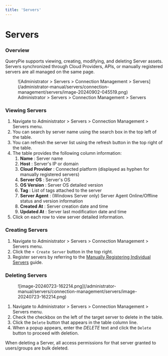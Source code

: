 ```yaml
---
title: 'Servers'
---
```



# Servers

### Overview

QueryPie supports viewing, creating, modifying, and deleting Server assets. Servers synchronized through Cloud Providers, APIs, or manually registered servers are all managed on the same page.

<figure data-layout="center" data-align="center">
![Administrator &gt; Servers &gt; Connection Management &gt; Servers](/administrator-manual/servers/connection-management/servers/image-20240902-045519.png)
<figcaption>
Administrator &gt; Servers &gt; Connection Management &gt; Servers
</figcaption>
</figure>

### Viewing Servers

1. Navigate to Administrator &gt; Servers &gt; Connection Management &gt; Servers menu.
2. You can search by server name using the search box in the top left of the table.
3. You can refresh the server list using the refresh button in the top right of the table.
4. The table provides the following column information:
    1.  **Name**  : Server name
    2.  **Host**  : Server's IP or domain
    3.  **Cloud Provider**  : Connected platform (displayed as hyphen for manually registered servers)
    4.  **Server OS**  : Server's OS
    5.  **OS Version**  : Server OS detailed version
    6.  **Tag**  : List of tags attached to the server
    7.  **Server Agent**  : (Windows Server only) Server Agent Online/Offline status and version information
    8.  **Created At**  : Server creation date and time
    9.  **Updated At** : Server last modification date and time
5. Click on each row to view server detailed information.


### Creating Servers

1. Navigate to Administrator &gt; Servers &gt; Connection Management &gt; Servers menu.
2. Click the `+ Create Server` button in the top right.
3. Register servers by referring to the [Manually Registering Individual Servers](servers/manually-registering-individual-servers) guide.


### Deleting Servers

<figure data-layout="center" data-align="center">
![image-20240723-162214.png](/administrator-manual/servers/connection-management/servers/image-20240723-162214.png)
</figure>

1. Navigate to Administrator &gt; Servers &gt; Connection Management &gt; Servers menu.
2. Check the checkbox on the left of the target server to delete in the table.
3. Click the `Delete` button that appears in the table column line.
4. When a popup appears, enter the *DELETE* text and click the `Delete` button to proceed with deletion.

<Callout type="important">
When deleting a Server, all access permissions for that server granted to users/groups are bulk deleted.
</Callout>
